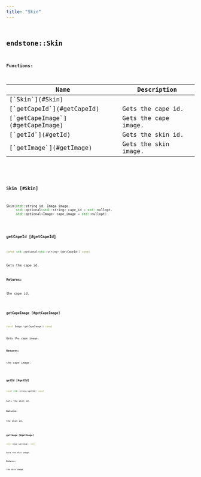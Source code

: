 ```yaml
---
title: "Skin"
---
```


## <code className="doc-symbol doc-symbol-class"/> endstone::Skin

















**Functions:**

<table>
<thead>
   <tr>
      <th>Name</th>
      <th>Description</th>
   </tr>
</thead>
<tbody>
<tr key="classendstone_1_1_skin_1a2ffd851d35963ade4e7d9f379bb641e4">
    <td>[`Skin`](#Skin)</td>
    <td></td>
</tr>
<tr key="classendstone_1_1_skin_1a97566d8b87ee36b861f2a0dc086f768a">
    <td>[`getCapeId`](#getCapeId)</td>
    <td>Gets the cape id.</td>
</tr>
<tr key="classendstone_1_1_skin_1a12cda5900a5d279f30afb27e21e8fd76">
    <td>[`getCapeImage`](#getCapeImage)</td>
    <td>Gets the cape image.</td>
</tr>
<tr key="classendstone_1_1_skin_1a1ee37c6cbb142562db8016e5361f32fb">
    <td>[`getId`](#getId)</td>
    <td>Gets the skin id.</td>
</tr>
<tr key="classendstone_1_1_skin_1a8493d696282383696dbb73d0e8a6175d">
    <td>[`getImage`](#getImage)</td>
    <td>Gets the skin image.</td>
</tr>
</tbody>
</table>

### <code className="doc-symbol doc-symbol-function"/> Skin [#Skin]

```cpp
Skin(std::string id, Image image,
     std::optional<std::string> cape_id = std::nullopt,
     std::optional<Image> cape_image = std::nullopt)
```
### <code className="doc-symbol doc-symbol-function"/> getCapeId [#getCapeId]

```cpp
const std::optional<std::string> &getCapeId() const
```

Gets the cape id.





**Returns:**

the cape id. 





        
### <code className="doc-symbol doc-symbol-function"/> getCapeImage [#getCapeImage]

```cpp
const Image *getCapeImage() const
```

Gets the cape image.





**Returns:**

the cape image. 





        
### <code className="doc-symbol doc-symbol-function"/> getId [#getId]

```cpp
const std::string &getId() const
```

Gets the skin id.





**Returns:**

the skin id. 





        
### <code className="doc-symbol doc-symbol-function"/> getImage [#getImage]

```cpp
const Image &getImage() const
```

Gets the skin image.





**Returns:**

the skin image. 





        